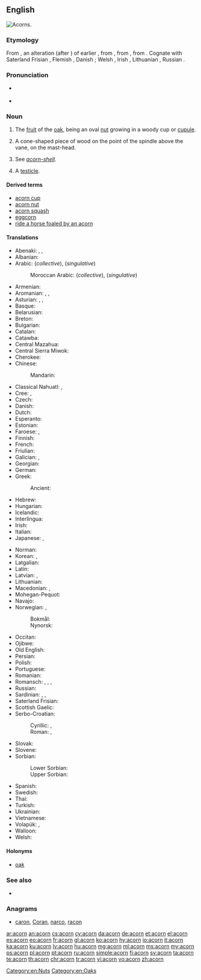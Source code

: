 ==English==
[[Image:Quercus_falcata_acorns.jpg|thumb|right|Acorns.]]
{{slim-wikipedia|Acorn (disambiguation)}}

===Etymology===
From {{etyl|enm|en}} {{m|enm|acorne}}, an alteration (after {{m|en|corn}}) of earlier {{m|enm|akern}}, from {{etyl|ang|en}} {{m|ang|æcern||acorn, oak-mast}}, from {{etyl|gem-pro|en}} {{m|gem-pro|*akraną}}, from {{etyl|ine-pro|en}} {{m|ine-pro|*h₂ógeh₂-||berry}}. Cognate with Saterland Frisian {{m|stq|Äkkene}}, Flemish {{m|nl|aker}}, Danish {{m|da|agern}}; Welsh {{m|cy|eirinen||plum}}, Irish {{m|ga|áirne||sloe}}, Lithuanian {{m|lt|úoga}}, Russian {{m|ru|я́года||berry}}.

===Pronunciation===
* {{a|US}} {{IPA|/ˈeɪkɔɹn/|lang=en}}
* {{audio|en-us-acorn.ogg|Audio (US)|lang=en}}

===Noun===
{{en-noun}}

# The [[fruit]] of the [[oak]], being an oval [[nut]] growing in a woody cup or [[cupule]].
# {{label|en|nautical}} A cone-shaped piece of wood on the point of the spindle above the vane, on the mast-head.
# {{label|en|zoology}} See ''[[acorn-shell]]''.
# {{label|en|slang|usually in plural}} A [[testicle]].

====Derived terms====
* [[acorn cup]]
* [[acorn nut]]
* [[acorn squash]]
* [[eggcorn]]
* [[ride a horse foaled by an acorn]]

====Translations====
{{trans-top|fruit of the oak tree}}
* Abenaki: {{t|abe|anaskemen}} {{qualifier|red or black oak acorn; literally "oak berry"}}, {{t|abe|anaskebagôn}} {{qualifier|red or black oak acorn; literally "oak nut"}}, {{t|abe|wachil}} {{qualifier|white oak acorn}}
* Albanian: {{t+|sq|lende|f}}
* Arabic: {{t|ar|بَلُّوط|m}} (''collective''), {{t|ar|بَلُّوطَة|f}} (''singulative'')
*: Moroccan Arabic: {{t|ary|بلوط|m|tr=belloṭ|alt=بلّوط|sc=Arab}} (''collective''), {{t|ary|بلوطة|f|tr=belloṭa|alt=بلّوطة|sc=Arab}} (''singulative'')
* Armenian: {{t|hy|կաղին}}
* Aromanian: {{t|rup|gljindã|f}}, {{t|rup|docãrã|f}}, {{t|rup|vãlani|f}}
* Asturian: {{t|ast|llande|m}}, {{t|ast|abeyota|f}}, {{t|ast|abellota|f}}
* Basque: {{t+|eu|ezkur}}
* Belarusian: {{t|be|жолуд|m|tr=žólud|sc=Cyrl}}
* Breton: {{t+|br|mez|f|alt=mezenn}}
* Bulgarian: {{t+|bg|жълъд|m|tr=žǎ̀lǎd}}
* Catalan: {{t|ca|gla|f}}
* Catawba: {{t|chc|tumo}} {{qualifier|plural}}
* Central Mazahua: {{t|maz|løjø}}
* Central Sierra Miwok: {{t|csm|watýkˑa-}}
* Cherokee: {{t|chr|ᎬᎴ|tr=gvle|sc=Cher}}
* Chinese:
*: Mandarin: {{t+|cmn|橡子|tr=xiàngzǐ}}
* Classical Nahuatl: {{t|nci|āhuacuauhtomatl}}, {{t|nci|āhuatomatl}}
* Cree: {{t|cr|ᒥᐢᑎᑯᒥᐣ|tr=mistikomin|sc=Cans}} {{qualifier|literally "oak berry"}}, {{t|cr|ᒥᐢᑎᑯᐹᑲᐣ|tr=mistikopâkan|sc=Cans}} {{qualifier|literally "oak nut"}}
* Czech: {{t+|cs|žalud|m}}
* Danish: {{t+|da|agern|n}}
* Dutch: {{t+|nl|eikel|m}}
* Esperanto: {{t|eo|glano}}
* Estonian: {{t|et|tammetõru}}
* Faroese: {{t|fo|akarn|n}}, {{t|fo|eikinøt|f}}
* Finnish: {{t+|fi|tammenterho}}
* French: {{t+|fr|gland|m}}
* Friulian: {{t|fur|gland}}
* Galician: {{t|gl|belota|f}}, {{t|gl|landra|f}}
* Georgian: {{t|ka|რკო|sc=Geor}}
* German: {{t+|de|Eichel|f}}
* Greek: {{t+|el|βελανίδι|n}}
*: Ancient: {{t|grc|βάλανος|f}}
* Hebrew: {{t+|he|בלוט|m|tr=balút|sc=Hebr}}
* Hungarian: {{t+|hu|makk}}
* Icelandic: {{t|is|akarn|n}}
* Interlingua: {{t|ia|glande}}
* Irish: {{t|ga|dearcán|m}}
* Italian: {{t+|it|ghianda|f}}
* Japanese: {{t+|ja|どんぐり|tr=donguri|sc=Jpan}}, {{t+|ja|団栗|tr=どんぐり, donguri|sc=Jpan}}
{{trans-mid}}
* Norman: {{t|nrf|tchênelle|f}}
* Korean: {{t|ko|에이콘|sc=Kore}}, {{t+|ko|도토리|sc=Kore}}
* Latgalian: {{t|ltg|zeile|f}}
* Latin: {{t|la|glans|f}}
* Latvian: {{t|lv|zīle|f}}, {{t+|lv|ozolzīle|f}}
* Lithuanian: {{t|lt|gilė|f}}
* Macedonian: {{t|mk|желад|m|tr=žélad}}, {{t|mk|жир|m|tr=žir}}
* Mohegan-Pequot: {{t|xpq|anôhcum}}
* Navajo: {{t|nv|chéchʼil binááʼ}}
* Norwegian: {{t|no|kongle|m|f}}, {{t|no|åkorn|n}}
*: Bokmål: {{t|nb|eikenøtt|m|f}}
*: Nynorsk: {{t|nn|eikenøtt|f}}
* Occitan: {{t|oc|agland}}
* Ojibwe: {{t|oj|mitigomin}}
* Old English: {{t|ang|æcern|n}}
* Persian: {{t+|fa|بلوط|tr=balut|sc=fa-Arab}}
* Polish: {{t+|pl|żołądź|m}}
* Portuguese: {{t+|pt|bolota|f}}
* Romanian: {{t+|ro|ghindă|f}}
* Romansch: {{t|rm|glogn}}, {{t|rm|glonda}}, {{t|rm|glànd}}, {{t|rm|glanda}}
* Russian: {{t+|ru|жёлудь|m}}
* Sardinian: {{t|sc|landha}}, {{t|sc|landhe}}, {{t|sc|landi}}
* Saterland Frisian: {{t|stq|Äkkene|n}}
* Scottish Gaelic: {{t|gd|dearc-dharaich|f}}
* Serbo-Croatian:
*: Cyrillic: {{t|sh|жи̑р|m}}, {{t|sh|желуд|m|}}
*: Roman: {{t+|sh|žȋr|m}}, {{t|sh|želud|m|}}
* Slovak: {{t|sk|žaluď|m}}
* Slovene: {{t+|sl|želod|m}}
* Sorbian:
*: Lower Sorbian: {{t|dsb|žołź|m}}
*: Upper Sorbian: {{t|hsb|žołdź|m}}
* Spanish: {{t+|es|bellota|f}}
* Swedish: {{t|sv|ekollon|n}}
* Thai: {{t|th|ผลต้นโอ๊ก|tr=pŏn dtôn óhk|sc=Thai}}
* Turkish: {{t+|tr|palamut}}
* Ukrainian: {{t+|uk|жолудь|m|tr=žóludʹ|sc=Cyrl}}
* Vietnamese: {{t|vi|quả đầu}}
* Volapük: {{t+|vo|kvär}}, {{qualifier|older word, obsolete}} {{t|vo|gölogafluk}}
* Walloon: {{t+|wa|gland|f}}
* Welsh: {{t+|cy|mesen|f}}
{{trans-bottom}}

====Holonyms====
* {{sense|fruit of an oak}} [[oak]]

===See also===
* {{projectlink|wikipedia}}

===Anagrams===
* [[caron#English|caron]], [[Coran#English|Coran]], [[narco#English|narco]], [[racon#English|racon]]

[[Category:en:Nuts]]
[[Category:en:Oaks]]

[[ar:acorn]]
[[an:acorn]]
[[cs:acorn]]
[[cy:acorn]]
[[da:acorn]]
[[de:acorn]]
[[et:acorn]]
[[el:acorn]]
[[es:acorn]]
[[eo:acorn]]
[[fr:acorn]]
[[gl:acorn]]
[[ko:acorn]]
[[hy:acorn]]
[[io:acorn]]
[[it:acorn]]
[[ka:acorn]]
[[ku:acorn]]
[[lv:acorn]]
[[hu:acorn]]
[[mg:acorn]]
[[ml:acorn]]
[[ms:acorn]]
[[my:acorn]]
[[ps:acorn]]
[[pl:acorn]]
[[pt:acorn]]
[[ru:acorn]]
[[simple:acorn]]
[[fi:acorn]]
[[sv:acorn]]
[[ta:acorn]]
[[te:acorn]]
[[th:acorn]]
[[chr:acorn]]
[[tr:acorn]]
[[vi:acorn]]
[[vo:acorn]]
[[zh:acorn]]
